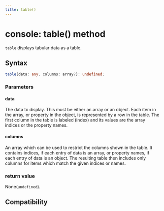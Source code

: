 ```yaml
---
title: table()
---
```


# console: table() method

`table` displays tabular data as a table.

## Syntax

```ts
table(data: any, columns: array?): undefined;
```

### Parameters

#### data

The data to display. This must be either an array or an object. Each item in the array, or property in the object, is represented by a row in the table. The first column in the table is labeled (index) and its values are the array indices or the property names.

#### columns

An array which can be used to restrict the columns shown in the table. It contains indices, if each entry of data is an array, or property names, if each entry of data is an object. The resulting table then includes only columns for items which match the given indices or names.

### return value

None(`undefined`).

## Compatibility


<LegacyCompatTable metadata="lynx-api/global/console/table" />
